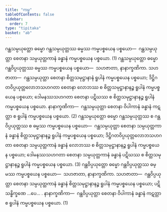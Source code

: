```yaml
---
title: "ကမ္မ"
tableOfContents: false
sidebar:
  order: 7
type: "tipitaka"
basket: "ab"
---
```



<DynamicBreadcrumb />

<Division number="88">

<Paragraph number="1807">
ဂန္ထသမ္ပယုတ္တော ဓမ္မော ဂန္ထသမ္ပယုတ္တဿ ဓမ္မဿ ကမ္မပစ္စယေန ပစ္စယော—  ဂန္ထသမ္ပယုတ္တာ စေတနာ သမ္ပယုတ္တကာနံ ခန္ဓာနံ ကမ္မပစ္စယေန ပစ္စယော. (1)
</Paragraph>

<Paragraph number="1808">
ဂန္ထသမ္ပယုတ္တော ဓမ္မော ဂန္ထဝိပ္ပယုတ္တဿ ဓမ္မဿ ကမ္မပစ္စယေန ပစ္စယော—  သဟဇာတာ, နာနာက္ခဏိကာ. <Emphasis>သဟဇာတာ</Emphasis>—  ဂန္ထသမ္ပယုတ္တာ စေတနာ စိတ္တသမုဋ္ဌာနာနံ ရူပါနံ ကမ္မပစ္စယေန ပစ္စယော; ဒိဋ္ဌိဂတဝိပ္ပယုတ္တလောဘသဟဂတာ စေတနာ လောဘဿ စ စိတ္တသမုဋ္ဌာနာနဉ္စ ရူပါနံ ကမ္မပစ္စယေန ပစ္စယော; ဒေါမနဿသဟဂတာ စေတနာ ပဋိဃဿ စ စိတ္တသမုဋ္ဌာနာနဉ္စ ရူပါနံ ကမ္မပစ္စယေန ပစ္စယော. <Emphasis>နာနာက္ခဏိကာ</Emphasis>—  ဂန္ထသမ္ပယုတ္တာ စေတနာ ဝိပါကာနံ ခန္ဓာနံ ကဋတ္တာ စ ရူပါနံ ကမ္မပစ္စယေန ပစ္စယော. (2)
</Paragraph>

<Paragraph number="1809">
ဂန္ထသမ္ပယုတ္တော ဓမ္မော ဂန္ထသမ္ပယုတ္တဿ စ ဂန္ထဝိပ္ပယုတ္တဿ စ ဓမ္မဿ ကမ္မပစ္စယေန ပစ္စယော—  ဂန္ထသမ္ပယုတ္တာ စေတနာ သမ္ပယုတ္တကာနံ ခန္ဓာနံ စိတ္တသမုဋ္ဌာနာနဉ္စ ရူပါနံ ကမ္မပစ္စယေန ပစ္စယော; ဒိဋ္ဌိဂတဝိပ္ပယုတ္တလောဘသဟဂတာ စေတနာ သမ္ပယုတ္တကာနံ ခန္ဓာနံ လောဘဿ စ စိတ္တသမုဋ္ဌာနာနဉ္စ ရူပါနံ ကမ္မပစ္စယေန ပစ္စယော; ဒေါမနဿသဟဂတာ စေတနာ သမ္ပယုတ္တကာနံ ခန္ဓာနံ ပဋိဃဿ စ စိတ္တသမုဋ္ဌာနာနဉ္စ ရူပါနံ ကမ္မပစ္စယေန ပစ္စယော. (3)
</Paragraph>

</Division>
<Division number="89">

<Paragraph number="1810">
ဂန္ထဝိပ္ပယုတ္တော ဓမ္မော ဂန္ထဝိပ္ပယုတ္တဿ ဓမ္မဿ ကမ္မပစ္စယေန ပစ္စယော—  သဟဇာတာ, နာနာက္ခဏိကာ. <Emphasis>သဟဇာတာ</Emphasis>—  ဂန္ထဝိပ္ပယုတ္တာ စေတနာ သမ္ပယုတ္တကာနံ ခန္ဓာနံ စိတ္တသမုဋ္ဌာနာနဉ္စ ရူပါနံ ကမ္မပစ္စယေန ပစ္စယော; ပဋိသန္ဓိက္ခဏေ …ပေ… . <Emphasis>နာနာက္ခဏိကာ</Emphasis>—  ဂန္ထဝိပ္ပယုတ္တာ စေတနာ ဝိပါကာနံ ခန္ဓာနံ ကဋတ္တာ စ ရူပါနံ ကမ္မပစ္စယေန ပစ္စယော. (1)
</Paragraph>
</Division>